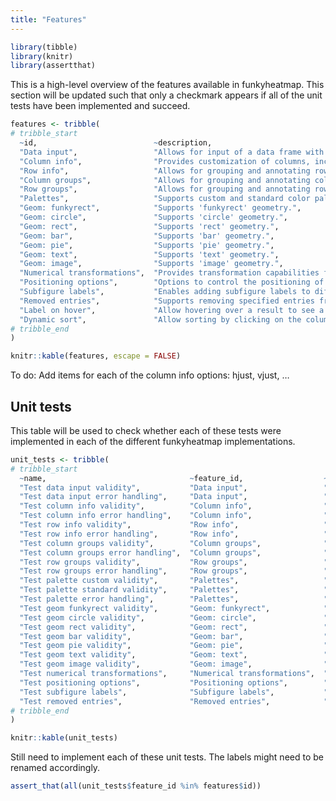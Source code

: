 ```yaml
---
title: "Features"
---
```


```r
library(tibble)
library(knitr)
library(assertthat)
```

This is a high-level overview of the features available in funkyheatmap. This section will be updated such that only a checkmark appears if all of the unit tests have been implemented and succeed.

```r
features <- tribble(
# tribble_start
  ~id,                          ~description,                                                                       ~R,   ~Python,  ~JS,
  "Data input",                 "Allows for input of a data frame with items by row and features in the columns.",  "✓",  "✓",      "✓",
  "Column info",                "Provides customization of columns, including geom, group, palette, and more.",     "✓",  "✓",      "✓",
  "Row info",                   "Allows for grouping and annotating rows.",                                         "✓",  "✓",      "✓",
  "Column groups",              "Allows for grouping and annotating column groups.",                                "✓",  "✓",      "✓",
  "Row groups",                 "Allows for grouping and annotating row groups.",                                   "✓",  "✓",      "✓",
  "Palettes",                   "Supports custom and standard color palettes for the heatmap.",                     "✓",  "✓",      "✓",
  "Geom: funkyrect",            "Supports 'funkyrect' geometry.",                                                   "✓",  "✓",      "✓",
  "Geom: circle",               "Supports 'circle' geometry.",                                                      "✓",  "✓",      "✓",
  "Geom: rect",                 "Supports 'rect' geometry.",                                                        "✓",  "✓",      "✓",
  "Geom: bar",                  "Supports 'bar' geometry.",                                                         "✓",  "✓",      "✓",
  "Geom: pie",                  "Supports 'pie' geometry.",                                                         "✓",  "✓",      "✓",
  "Geom: text",                 "Supports 'text' geometry.",                                                        "✓",  "✓",      "✓",
  "Geom: image",                "Supports 'image' geometry.",                                                       "✓",  "✓",      "",
  "Numerical transformations",  "Provides transformation capabilities for numerical columns.",                      "✓",  "✓",      "✓",
  "Positioning options",        "Options to control the positioning of various elements in the plot.",              "✓",  "✓",      "✓",
  "Subfigure labels",           "Enables adding subfigure labels to different column groups.",                      "✓",  "✓",      "✓",
  "Removed entries",            "Supports removing specified entries from rows and replacing them with a label.",   "✓",  "✓",       "",
  "Label on hover",             "Allow hovering over a result to see a label",                                      "",   "",       "✓",
  "Dynamic sort",               "Allow sorting by clicking on the column name",                                     "",   "",       "✓"
# tribble_end
)

knitr::kable(features, escape = FALSE)
```

:::{.callout-important}
To do: Add items for each of the column info options: hjust, vjust, ...
:::

## Unit tests

This table will be used to check whether each of these tests were implemented in each of the different funkyheatmap implementations.

```r
unit_tests <- tribble(
# tribble_start
  ~name,                                ~feature_id,                  ~description,
  "Test data input validity",           "Data input",                 "Test whether the function handles valid data frame input correctly.",
  "Test data input error handling",     "Data input",                 "Test the function's error handling when provided with an invalid data frame input.",
  "Test column info validity",          "Column info",                "Test if the function processes valid column information correctly.",
  "Test column info error handling",    "Column info",                "Test the function's error handling when provided with invalid column information.",
  "Test row info validity",             "Row info",                   "Test if the function processes valid row information correctly.",
  "Test row info error handling",       "Row info",                   "Test the function's error handling when provided with invalid row information.",
  "Test column groups validity",        "Column groups",              "Test if the function processes valid column groups correctly.",
  "Test column groups error handling",  "Column groups",              "Test the function's error handling when provided with invalid column groups.",
  "Test row groups validity",           "Row groups",                 "Test if the function processes valid row groups correctly.",
  "Test row groups error handling",     "Row groups",                 "Test the function's error handling when provided with invalid row groups.",
  "Test palette custom validity",       "Palettes",                   "Test if the function handles valid custom palettes correctly.",
  "Test palette standard validity",     "Palettes",                   "Test if the function handles valid standard palettes correctly.",
  "Test palette error handling",        "Palettes",                   "Test the function's error handling when provided with invalid palettes.",
  "Test geom funkyrect validity",       "Geom: funkyrect",            "Test if the function correctly renders 'funkyrect' geometry.",
  "Test geom circle validity",          "Geom: circle",               "Test if the function correctly renders 'circle' geometry.",
  "Test geom rect validity",            "Geom: rect",                 "Test if the function correctly renders 'rect' geometry.",
  "Test geom bar validity",             "Geom: bar",                  "Test if the function correctly renders 'bar' geometry.",
  "Test geom pie validity",             "Geom: pie",                  "Test if the function correctly renders 'pie' geometry.",
  "Test geom text validity",            "Geom: text",                 "Test if the function correctly renders 'text' geometry.",
  "Test geom image validity",           "Geom: image",                "Test if the function correctly renders 'image' geometry.",
  "Test numerical transformations",     "Numerical transformations",  "Test if the function applies numerical transformations correctly.",
  "Test positioning options",           "Positioning options",        "Test if the function handles positioning options like hjust, vjust, size, label correctly.",
  "Test subfigure labels",              "Subfigure labels",           "Test if the function correctly adds subfigure labels to different column groups.",
  "Test removed entries",               "Removed entries",            "Test if the function correctly removes specified entries from rows and replaces them with a label."
# tribble_end
)

knitr::kable(unit_tests)
```

:::{.callout-important}
Still need to implement each of these unit tests. The labels might need to be renamed accordingly.
:::

```r
assert_that(all(unit_tests$feature_id %in% features$id))
```
